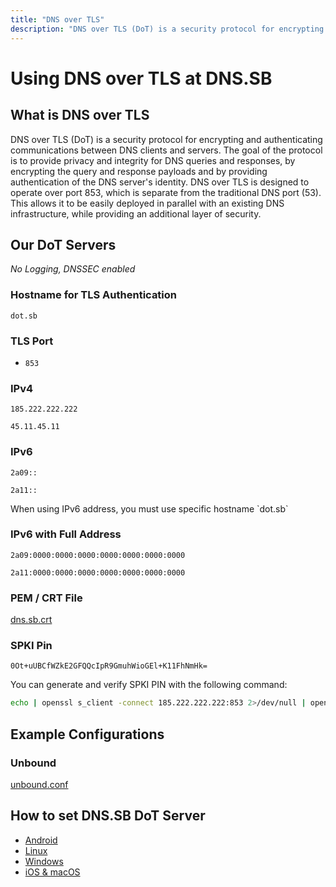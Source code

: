 ```yaml
---
title: "DNS over TLS"
description: "DNS over TLS (DoT) is a security protocol for encrypting and wrapping Domain Name System (DNS) queries and answers via the Transport Layer Security (TLS) protocol."
---
```



# Using DNS over TLS at DNS.SB

## What is DNS over TLS

DNS over TLS (DoT) is a security protocol for encrypting and authenticating communications between DNS clients and servers. The goal of the protocol is to provide privacy and integrity for DNS queries and responses, by encrypting the query and response payloads and by providing authentication of the DNS server's identity. DNS over TLS is designed to operate over port 853, which is separate from the traditional DNS port (53). This allows it to be easily deployed in parallel with an existing DNS infrastructure, while providing an additional layer of security.

## Our DoT Servers

*No Logging, DNSSEC enabled*

### Hostname for TLS Authentication

```
dot.sb
```

### TLS Port

- `853`

### IPv4

```
185.222.222.222
```

```
45.11.45.11
```

### IPv6

```
2a09::
```

```
2a11::
```

<Callout type="warning">
When using IPv6 address, you must use specific hostname `dot.sb`
</Callout>

### IPv6 with Full Address

```
2a09:0000:0000:0000:0000:0000:0000:0000
```

```
2a11:0000:0000:0000:0000:0000:0000:0000
```

### PEM / CRT File

[dns.sb.crt](https://github.com/dns-sb/DoT/blob/master/cert/dns.sb.crt)

### SPKI Pin

```
0Ot+uUBCfWZkE2GFQQcIpR9GmuhWioGEl+K11FhNmHk=
```
You can generate and verify SPKI PIN with the following command:

```bash
echo | openssl s_client -connect 185.222.222.222:853 2>/dev/null | openssl x509 -pubkey -noout | openssl pkey -pubin -outform der | openssl dgst -sha256 -binary | openssl enc -base64
```

## Example Configurations

### Unbound

[unbound.conf](https://github.com/dns-sb/DoT/blob/master/example/unbound.conf)

## How to set DNS.SB DoT Server

- [Android](/dot/android/)
- [Linux](/dot/linux/)
- [Windows](/dot/windows/)
- [iOS & macOS](/dot/apple/)
